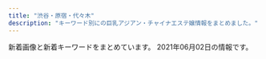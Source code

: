 ```yaml
---
title: "渋谷・原宿・代々木"
description: "キーワード別にの巨乳アジアン・チャイナエステ嬢情報をまとめました。"
---
```


新着画像と新着キーワードをまとめています。
2021年06月02日の情報です。

<DmmAffiliateIns />
<KeywordTable
  shops={
    [
    {
        "url": "http://kokoronosato.tyo.cm/",
        "station": "JR\u6e0b\u8c37\u99c5\u6771\u53e3",
        "img_links": [
            "http://kokoronosato.tyo.cm/photos/sites/15/2020/08/2020082203150030.jpg",
            "http://kokoronosato.tyo.cm/photos/sites/15/2019/07/2019072809445954.jpg",
            "http://kokoronosato.tyo.cm/link/walker88.jpg",
            "http://kokoronosato.tyo.cm/link/esthelove88-31.jpg",
            "http://kokoronosato.tyo.cm/link/88x31b.jpg",
            "http://kokoronosato.tyo.cm/images/themes/pink/line.png",
            "http://kokoronosato.tyo.cm/images/themes/pink/s_news.png",
            "http://kokoronosato.tyo.cm/link/e0016.jpg",
            "http://kokoronosato.tyo.cm/link/massage-de_88_31.jpg",
            "http://kokoronosato.tyo.cm/photos/sites/15/2020/08/2020082205443766.jpg",
            "http://kokoronosato.tyo.cm/photos/sites/15/2020/08/2020082205444313.jpg",
            "http://kokoronosato.tyo.cm/images/themes/pink/mobile.jpg",
            "http://kokoronosato.tyo.cm/images/themes/pink/s_staff.png",
            "http://kokoronosato.tyo.cm/images/room4.jpg",
            "http://kokoronosato.tyo.cm/images/themes/pink/no2.png",
            "http://kokoronosato.tyo.cm/photos/sites/15/2019/07/2019072809450776.jpg",
            "http://kokoronosato.tyo.cm/photos/sites/15/2020/08/2020082205444661.jpg",
            "http://kokoronosato.tyo.cm/images/themes/pink/s_ranking.png",
            "http://menlog.net/link/menlog8831.jpg",
            "http://kokoronosato.tyo.cm/images/themes/pink/s_link.png",
            "http://kokoronosato.tyo.cm/images/themes/pink/s_newface.png",
            "http://kokoronosato.tyo.cm/photos/sites/15/2019/07/2019072809465934.jpg",
            "http://kokoronosato.tyo.cm/images/themes/pink/s_pickup.png",
            "http://kokoronosato.tyo.cm/images/themes/pink/r3.jpg",
            "http://kokoronosato.tyo.cm/images/themes/pink/no1.png",
            "http://kokoronosato.tyo.cm/photos/sites/15/2020/08/2020082203135850.jpg",
            "http://kokoronosato.tyo.cm/link/8831.jpg",
            "http://kokoronosato.tyo.cm/photos/sites/15/2019/07/2019072809470568.jpg",
            "http://kokoronosato.tyo.cm/images/room2.jpg",
            "http://kokoronosato.tyo.cm/images/room3.jpg",
            "http://kokoronosato.tyo.cm/images/room1.jpg"
        ],
        "name": "\u68ee\u306e\u9999",
        "keywords": {
            "86": 8,
            "C": 15,
            "87": 6,
            "85": 3,
            "83": 2,
            "D": 16
        }
    },
    {
        "keywords": {},
        "url": "http://www.e-god.work/",
        "station": "JR\u6e0b\u8c37\u99c5\u30cf\u30c1\u516c\u53e3",
        "img_links": [
            "http://www.e-god.work/images/interior_t.jpg",
            "http://www.e-god.work/images/head.jpg",
            "http://www.e-god.work/images/line.png",
            "http://www.e-god.work/img/yuki1.jpg",
            "http://www.e-god.work/img/eri1.jpg",
            "http://www.e-god.work/images/tel.jpg",
            "http://www.e-god.work/images/ais.jpg",
            "http://www.e-god.work/images/int1.jpg",
            "http://www.e-god.work/images/mobile.jpg",
            "http://www.e-god.work/img/zb.jpg",
            "http://www.e-god.work/images/sys1.jpg",
            "http://www.e-god.work/images/news.jpg",
            "http://www.e-god.work/images/int2.jpg",
            "http://www.e-god.work/img/koko1.jpg",
            "http://www.e-god.work/images/staff_t.jpg",
            "http://www.e-god.work/images/4.jpg",
            "http://www.e-god.work/img/koko2.jpg",
            "http://www.e-god.work/images/2.jpg",
            "http://www.e-god.work/images/1.jpg",
            "http://www.e-god.work/images/sys2.jpg",
            "http://www.e-god.work/images/info.jpg"
        ],
        "name": "\u30b9\u30ef\u30f3"
    },
    {
        "url": "http://angel.est.cm/",
        "img_links": [],
        "keywords": {},
        "station": "JR\u6e0b\u8c37\u99c5\u5bae\u76ca\u5742\u53e3",
        "name": "Angel"
    },
    {
        "name": "\u6953",
        "img_links": [
            "http://www.kaede-es.club/images/index-tiba_10.jpg",
            "http://www.kaede-es.club/images/shop/DSC_0998-199x300.jpg",
            "http://www.kaede-es.club/images/index-tiba_13.jpg",
            "http://www.kaede-es.club/images/staff/neinei2.jpg",
            "http://www.kaede-es.club/images/index-tiba_02.jpg",
            "http://www.kaede-es.club/images/staff/mimi.jpg",
            "http://www.kaede-es.club/images/t-off-ico.jpg",
            "http://www.kaede-es.club/css/2.jpeg",
            "http://www.kaede-es.club/images/staff/4/sati.jpg",
            "http://www.kaede-es.club/images/staff/2/7.jpg",
            "http://www.kaede-es.club/images/nav/nav-sys.jpg",
            "http://www.kaede-es.club/psd/off2-1.jpg",
            "http://www.kaede-es.club/images/staff/2/momo.jpg",
            "http://www.kaede-es.club/images/shop/DSC_0086-300x199.jpg",
            "http://www.kaede-es.club/images/index-tiba_04.jpg",
            "http://www.kaede-es.club/images/nav/nav-job.jpg",
            "http://www.kaede-es.club/images/staff/2/hana.jpg",
            "http://www.kaede-es.club/images/index-tiba_09.jpg",
            "http://www.kaede-es.club/images/staff/miki.jpg",
            "http://www.kaede-es.club/images/staff/2/riri.jpg",
            "http://www.kaede-es.club/images/nav/nav-staff.jpg",
            "http://www.kaede-es.club/images/staff/4/yuyu2.jpg",
            "http://www.kaede-es.club/images/shop/DSC_0087-221x300.jpg",
            "http://www.kaede-es.club/images/staff/6.jpg",
            "http://www.kaede-es.club/psd/off32.jpg"
        ],
        "keywords": {},
        "station": "JR\u4ee3\u3005\u6728\u99c5",
        "url": "http://www.kaede-es.club/"
    },
    {
        "img_links": [
            "http://awaawa-fairy.work/sp/img/add.jpg",
            "http://awaawa-fairy.work/sp/img/t-r.jpg",
            "http://awaawa-fairy.work/sp/img/pic.jpg",
            "http://awaawa-fairy.work/img/sta29.png",
            "http://awaawa-fairy.work/sp/img/info.jpg",
            "http://awaawa-fairy.work/img/head.png",
            "http://awaawa-fairy.work/img/st017.png",
            "http://awaawa-fairy.work/img/st26.png",
            "http://awaawa-fairy.work/img/mo.png",
            "http://awaawa-fairy.work/sp/img/pc.jpg",
            "http://awaawa-fairy.work/sp/img/sta27.png",
            "http://awaawa-fairy.work/sp/img/tel.jpg",
            "http://awaawa-fairy.work/img/nos.png",
            "http://awaawa-fairy.work/img/st18.png",
            "http://awaawa-fairy.work/img/sta18.png",
            "http://awaawa-fairy.work/img/st28.png",
            "http://awaawa-fairy.work/img/st22.png",
            "http://awaawa-fairy.work/sp/img/sta26.png",
            "http://awaawa-fairy.work/sp/img/t-o.jpg",
            "http://awaawa-fairy.work/img/sta22.png",
            "http://awaawa-fairy.work/sp/img/botton.jpg",
            "http://awaawa-fairy.work/sp/img/sta29.png",
            "http://awaawa-fairy.work/img/st018.png",
            "http://awaawa-fairy.work/sp/img/sta18.png",
            "http://awaawa-fairy.work/sp/img/p-18.png",
            "http://awaawa-fairy.work/img/st27.png",
            "http://awaawa-fairy.work/sp/img/p-28.png",
            "http://awaawa-fairy.work/sp/img/p-22.png",
            "http://awaawa-fairy.work/img/sta27.png",
            "http://awaawa-fairy.work/sp/img/t-t.jpg",
            "http://awaawa-fairy.work/img/sta28.png",
            "http://awaawa-fairy.work/img/sta15.png",
            "http://awaawa-fairy.work/sp/img/t-s.jpg",
            "http://awaawa-fairy.work/img/bottom.png",
            "http://awaawa-fairy.work/sp/img/sta17.png",
            "http://awaawa-fairy.work/sp/img/time.jpg",
            "http://awaawa-fairy.work/sp/img/mv.jpg",
            "http://awaawa-fairy.work/img/st4.png",
            "http://awaawa-fairy.work/img/st29.png",
            "http://awaawa-fairy.work/img/st15.png",
            "http://awaawa-fairy.work/img/sta17.png",
            "http://awaawa-fairy.work/sp/img/sys.jpg",
            "http://awaawa-fairy.work/sp/img/t-a.jpg",
            "http://awaawa-fairy.work/sp/img/tit.jpg",
            "http://awaawa-fairy.work/sp/img/sta22.png",
            "http://awaawa-fairy.work/sp/img/line.jpg",
            "http://awaawa-fairy.work/sp/img/sta15.png",
            "http://awaawa-fairy.work/sp/img/sta28.png",
            "http://awaawa-fairy.work/img/st17.png",
            "http://awaawa-fairy.work/img/sta26.png"
        ],
        "station": "JR\u6e0b\u8c37\u99c5\u897f\u53e3",
        "name": "\u6ce1\u6ce1\u30d5\u30a7\u30a2\u30ea\u30fc",
        "keywords": {
            "F": 1,
            "86": 3,
            "87": 5,
            "C": 17,
            "85": 4,
            "88": 5,
            "E": 2,
            "D": 4
        },
        "url": "http://awaawa-fairy.work/"
    },
    {
        "name": "\u9ec4\u91d1\u6d77\u5cb8",
        "station": "JR\u6e0b\u8c37\u99c5\u30cf\u30c1\u516c\u53e3",
        "keywords": {
            "C": 54,
            "D": 12,
            "86": 12,
            "84": 50,
            "E": 5,
            "87": 12
        },
        "img_links": [
            "http://www.ogon.work/staff/ayumi1.jpg",
            "http://www.ogon.work/img/icon/new.jpg",
            "http://www.ogon.work/staff/ai2.jpg",
            "http://www.ogon.work/img/s/s_qa.png",
            "http://www.ogon.work/staff/ayumi2.jpg",
            "http://www.ogon.work/img/contentsbottom.png",
            "http://www.ogon.work/staff/aya2.jpg",
            "http://www.ogon.work/staff/ai3.jpg",
            "http://www.ogon.work/staff/momo1.jpg",
            "http://www.ogon.work/img/bana02.jpg",
            "http://www.ogon.work/img/bana03.jpg",
            "http://www.ogon.work/staff/ai1.jpg",
            "http://www.ogon.work/staff/hana1.jpg",
            "http://www.ogon.work/staff/aya1.jpg",
            "http://www.ogon.work/staff/aya3.jpg",
            "http://www.ogon.work/staff/yuki1.jpg",
            "http://www.ogon.work/img/interior.jpg",
            "http://www.ogon.work/staff/ayumi3.jpg",
            "http://www.ogon.work/staff/yuki2.jpg"
        ],
        "url": "http://www.ogon.work/"
    },
    {
        "station": "JR\u6e0b\u8c37\u99c5",
        "url": "http://www.aixin.co.jp/",
        "img_links": [
            "http://www.aixin.co.jp/images/staff/mina/2.jpg",
            "http://www.aixin.co.jp/images/map/google.png",
            "http://www.aixin.co.jp/images/costume/2.png",
            "http://www.aixin.co.jp/images/staff/miya2/miya2.jpg",
            "http://www.aixin.co.jp/images/staff/ruru2/ruru2.jpg",
            "http://www.aixin.co.jp/images/top_pic/top2.jpg",
            "http://www.aixin.co.jp/images/staff/miki/miki.jpg",
            "http://www.aixin.co.jp/images/staff/yuzu/yuzu.jpg",
            "http://www.aixin.co.jp/images/price/long.jpg",
            "http://www.aixin.co.jp/images/price/aroma.jpg",
            "http://www.aixin.co.jp/images/wanted/wanted.png",
            "http://www.aixin.co.jp/images/staff/yuzu/2.jpg",
            "http://www.aixin.co.jp/images/price/tokusen.jpg",
            "http://www.aixin.co.jp/images/staff/jyujyu/jyujyu.jpg",
            "http://www.aixin.co.jp/images/staff/ruru2/2.jpg",
            "http://www.aixin.co.jp/images/staff/ayaka/ayaka.jpg",
            "http://www.aixin.co.jp/images/staff/chiemi/chiemi.jpg",
            "http://www.aixin.co.jp/images/costume/4.png",
            "http://www.aixin.co.jp/images/staff/sara/1.jpg",
            "http://www.aixin.co.jp/images/staff/ayaka/1.jpg",
            "http://www.aixin.co.jp/images/top/top.jpg",
            "http://www.aixin.co.jp/images/costume/3.png",
            "http://www.aixin.co.jp/images/costume/6.png",
            "http://www.aixin.co.jp/images/staff/chiemi/1.jpg",
            "http://www.aixin.co.jp/images/price/hirou.jpg",
            "http://www.aixin.co.jp/images/staff/sara/sara.jpg",
            "http://www.aixin.co.jp/images/costume/7.png",
            "http://www.aixin.co.jp/images/staff/miki/2.jpg",
            "http://www.aixin.co.jp/images/costume/1.png"
        ],
        "keywords": {},
        "name": "\u30a2\u30a4\u30b7\u30f3"
    }
]
}
/>
<DmmAffiliateScript />
